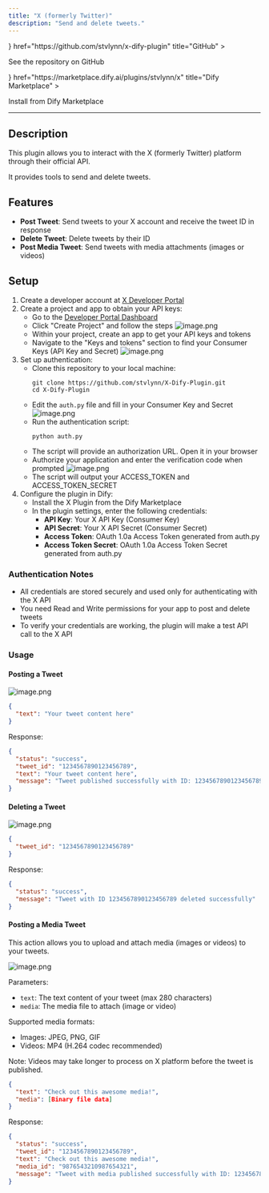 ```yaml
---
title: "X (formerly Twitter)"
description: "Send and delete tweets."
---
```



<Cards>
  <Card 
    icon={<i className="ri-github-fill" />} 
    href="https://github.com/stvlynn/x-dify-plugin" 
    title="GitHub"
  >
  <p>See the repository on GitHub</p>
  </Card>
  <Card 
    icon={<i className="ri-store-2-line" />} 
    href="https://marketplace.dify.ai/plugins/stvlynn/x" 
    title="Dify Marketplace"
  >
  <p>Install from Dify Marketplace</p>
  </Card>
</Cards>

---

## Description

This plugin allows you to interact with the X (formerly Twitter) platform through their official API. 

It provides tools to send and delete tweets.

## Features

- **Post Tweet**: Send tweets to your X account and receive the tweet ID in response
- **Delete Tweet**: Delete tweets by their ID
- **Post Media Tweet**: Send tweets with media attachments (images or videos)

## Setup

1. Create a developer account at [X Developer Portal](https://developer.twitter.com/)
2. Create a project and app to obtain your API keys:
   - Go to the [Developer Portal Dashboard](https://developer.twitter.com/en/portal/dashboard)
   - Click "Create Project" and follow the steps
   ![image.png](https://s2.loli.net/2025/05/15/TXPEe3tQmszhSfK.png)
   - Within your project, create an app to get your API keys and tokens
   - Navigate to the "Keys and tokens" section to find your Consumer Keys (API Key and Secret)
   ![image.png](https://s2.loli.net/2025/05/15/u8RxPvQoYVfDksr.png)
3. Set up authentication:
   - Clone this repository to your local machine:
     ```
     git clone https://github.com/stvlynn/X-Dify-Plugin.git
     cd X-Dify-Plugin
     ```
   - Edit the `auth.py` file and fill in your Consumer Key and Secret
   ![image.png](https://s2.loli.net/2025/05/15/XGa6fQjeI7HTsck.png)
   - Run the authentication script:
     ```
     python auth.py
     ```
   - The script will provide an authorization URL. Open it in your browser
   - Authorize your application and enter the verification code when prompted
   ![image.png](https://s2.loli.net/2025/05/15/UJPdYHaqThkAQnR.png)
   - The script will output your ACCESS_TOKEN and ACCESS_TOKEN_SECRET
4. Configure the plugin in Dify:
   - Install the X Plugin from the Dify Marketplace
   - In the plugin settings, enter the following credentials:
     - **API Key**: Your X API Key (Consumer Key)
     - **API Secret**: Your X API Secret (Consumer Secret)
     - **Access Token**: OAuth 1.0a Access Token generated from auth.py
     - **Access Token Secret**: OAuth 1.0a Access Token Secret generated from auth.py

### Authentication Notes

- All credentials are stored securely and used only for authenticating with the X API
- You need Read and Write permissions for your app to post and delete tweets
- To verify your credentials are working, the plugin will make a test API call to the X API

### Usage

#### Posting a Tweet

![image.png](https://s2.loli.net/2025/05/15/QgHeYb6BGDUFipL.png)

```json
{
  "text": "Your tweet content here"
}
```

Response:
```json
{
  "status": "success",
  "tweet_id": "1234567890123456789",
  "text": "Your tweet content here",
  "message": "Tweet published successfully with ID: 1234567890123456789"
}
```

#### Deleting a Tweet

![image.png](https://s2.loli.net/2025/05/15/u3vP9NWbkflzH8x.png)

```json
{
  "tweet_id": "1234567890123456789"
}
```

Response:
```json
{
  "status": "success",
  "message": "Tweet with ID 1234567890123456789 deleted successfully"
}
```

#### Posting a Media Tweet

This action allows you to upload and attach media (images or videos) to your tweets.

![image.png](https://s2.loli.net/2025/05/15/dgBr9VzOMQota6y.png)

Parameters:
- `text`: The text content of your tweet (max 280 characters)
- `media`: The media file to attach (image or video)

Supported media formats:
- Images: JPEG, PNG, GIF
- Videos: MP4 (H.264 codec recommended)

Note: Videos may take longer to process on X platform before the tweet is published.

```json
{
  "text": "Check out this awesome media!",
  "media": [Binary file data]
}
```

Response:
```json
{
  "status": "success",
  "tweet_id": "1234567890123456789",
  "text": "Check out this awesome media!",
  "media_id": "9876543210987654321",
  "message": "Tweet with media published successfully with ID: 1234567890123456789"
}
```

